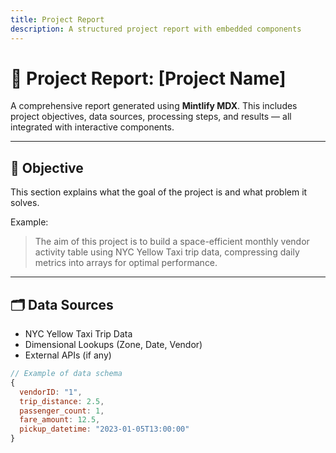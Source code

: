 ```yaml
---
title: Project Report
description: A structured project report with embedded components
---
```



# 🧾 Project Report: [Project Name]

A comprehensive report generated using **Mintlify MDX**. This includes project objectives, data sources, processing steps, and results — all integrated with interactive components.

---

## 🥅 Objective

<Callout emoji="🎯">
This section explains what the goal of the project is and what problem it solves.
</Callout>

Example:
> The aim of this project is to build a space-efficient monthly vendor activity table using NYC Yellow Taxi trip data, compressing daily metrics into arrays for optimal performance.

---

## 🗂️ Data Sources

- NYC Yellow Taxi Trip Data
- Dimensional Lookups (Zone, Date, Vendor)
- External APIs (if any)

```js
// Example of data schema
{
  vendorID: "1",
  trip_distance: 2.5,
  passenger_count: 1,
  fare_amount: 12.5,
  pickup_datetime: "2023-01-05T13:00:00"
}

